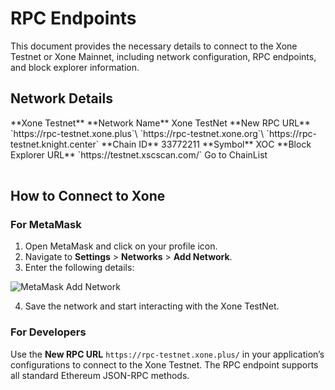 
# RPC Endpoints

This document provides the necessary details to connect to the Xone Testnet or Xone Mainnet, including network configuration, RPC endpoints, and block explorer information.

## Network Details

<div className="overflow-x-auto">
<Table removeWrapper aria-label="Example static collection table" className="mt-2">
  <TableHeader>
    <TableColumn></TableColumn>
    <TableColumn>**Xone Testnet**</TableColumn>
  </TableHeader>
  <TableBody>
    <TableRow key="1">
      <TableCell>**Network Name**</TableCell>
      <TableCell>Xone TestNet</TableCell>
    </TableRow>
    <TableRow key="2">
      <TableCell>**New RPC URL**</TableCell>
      <TableCell>
      `https://rpc-testnet.xone.plus`\
      `https://rpc-testnet.xone.org`\
      `https://rpc-testnet.knight.center`
      </TableCell>
    </TableRow>
    <TableRow key="3">
      <TableCell>**Chain ID**</TableCell>
      <TableCell>33772211</TableCell>
    </TableRow>
    <TableRow key="4">
      <TableCell>**Symbol**</TableCell>
      <TableCell>XOC</TableCell>
    </TableRow>
    <TableRow key="5">
      <TableCell>**Block Explorer URL**</TableCell>
      <TableCell>`https://testnet.xscscan.com/`</TableCell>
    </TableRow>
    <TableRow key="6">
      <TableCell></TableCell>
      <TableCell><Link className='text-primaryHue' isExternal showAnchorIcon href="https://chainlist.org/?testnets=true&search=Xone">Go to ChainList</Link></TableCell>
    </TableRow>
  </TableBody>
</Table>
</div>

## How to Connect to Xone

### **For MetaMask**
1. Open MetaMask and click on your profile icon.
2. Navigate to **Settings** > **Networks** > **Add Network**.
3. Enter the following details:

<Image src="/images/MetaMask Add Network.png" alt="MetaMask Add Network" width={1200} height={800} layout="responsive" />

4. Save the network and start interacting with the Xone TestNet.

### **For Developers**
Use the **New RPC URL** `https://rpc-testnet.xone.plus/` in your application’s configurations to connect to the Xone Testnet. The RPC endpoint supports all standard Ethereum JSON-RPC methods.
